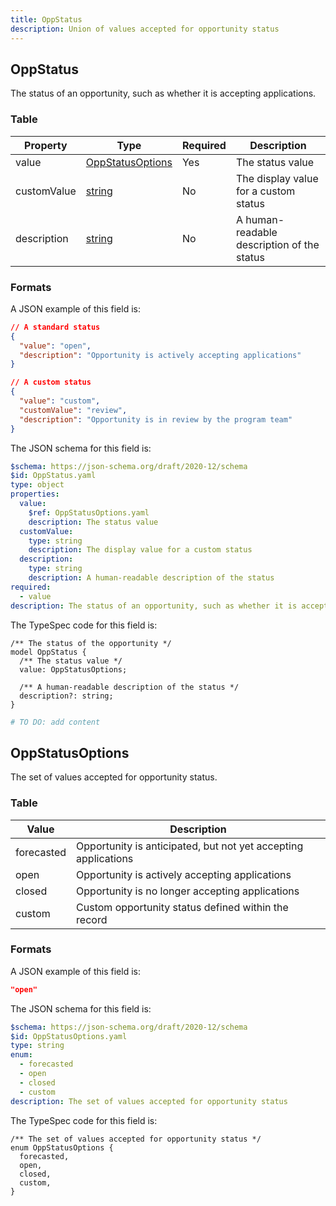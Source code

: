 ```yaml
---
title: OppStatus
description: Union of values accepted for opportunity status
---
```



## OppStatus

The status of an opportunity, such as whether it is accepting applications.

### Table

| Property    | Type                                    | Required | Description                                |
| ----------- | --------------------------------------- | -------- | ------------------------------------------ |
| value       | [OppStatusOptions](#oppstatusoptions)   | Yes      | The status value                           |
| customValue | [string](/protocol/types/string#string) | No       | The display value for a custom status      |
| description | [string](/protocol/types/string#string) | No       | A human-readable description of the status |

### Formats

<Tabs>
  <TabItem label="Example">

A JSON example of this field is:

```json
// A standard status
{
  "value": "open",
  "description": "Opportunity is actively accepting applications"
}

// A custom status
{
  "value": "custom",
  "customValue": "review",
  "description": "Opportunity is in review by the program team"
}
```

  </TabItem>

  <TabItem label="JSON Schema">

The JSON schema for this field is:

```yaml
$schema: https://json-schema.org/draft/2020-12/schema
$id: OppStatus.yaml
type: object
properties:
  value:
    $ref: OppStatusOptions.yaml
    description: The status value
  customValue:
    type: string
    description: The display value for a custom status
  description:
    type: string
    description: A human-readable description of the status
required:
  - value
description: The status of an opportunity, such as whether it is accepting applications
```

  </TabItem>

  <TabItem label="TypeSpec">

The TypeSpec code for this field is:

```tsp
/** The status of the opportunity */
model OppStatus {
  /** The status value */
  value: OppStatusOptions;

  /** A human-readable description of the status */
  description?: string;
}
```

  </TabItem>

  <TabItem label="Python">

```python
# TO DO: add content
```

  </TabItem>
</Tabs>

## OppStatusOptions

The set of values accepted for opportunity status.

### Table

| Value      | Description                                                    |
| ---------- | -------------------------------------------------------------- |
| forecasted | Opportunity is anticipated, but not yet accepting applications |
| open       | Opportunity is actively accepting applications                 |
| closed     | Opportunity is no longer accepting applications                |
| custom     | Custom opportunity status defined within the record            |

### Formats

<Tabs>
  <TabItem label="Example">

A JSON example of this field is:

```json
"open"
```

  </TabItem>

  <TabItem label="JSON Schema">

The JSON schema for this field is:

```yaml
$schema: https://json-schema.org/draft/2020-12/schema
$id: OppStatusOptions.yaml
type: string
enum:
  - forecasted
  - open
  - closed
  - custom
description: The set of values accepted for opportunity status
```

  </TabItem>

  <TabItem label="TypeSpec">

The TypeSpec code for this field is:

```tsp
/** The set of values accepted for opportunity status */
enum OppStatusOptions {
  forecasted,
  open,
  closed,
  custom,
}
```

  </TabItem>
</Tabs>
